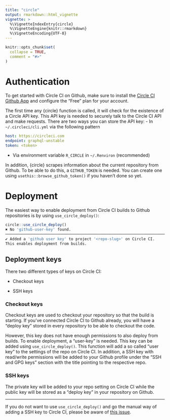 ```yaml
---
title: "circle"
output: rmarkdown::html_vignette
vignette: >
  %\VignetteIndexEntry{circle}
  %\VignetteEngine{knitr::rmarkdown}
  %\VignetteEncoding{UTF-8}
---
```


```r
knitr::opts_chunk$set(
  collapse = TRUE,
  comment = "#>"
)
```

# Authentication

To get started with Circle CI on Github, make sure to install the [Circle CI Github App](https://github.com/marketplace/circleci) and configure the "Free" plan for your account.

The first time any {circle} function is called, it will check for the existence of a Circle API key.
This API key is needed to securely talk to the Circle CI API and make requests.
There are two ways you can store the API key:
  - In `~/.circleci/cli.yml` via the following pattern
   
   ```yml
   host: https://circleci.com
   endpoint: graphql-unstable
   token: <token>
   ```
   
  - Via environment variable `R_CIRCLE` in `~/.Renviron` (recommended)

In addition, {circle} scrapes information about the current repository from Github.
To be able to do this, a `GITHUB_TOKEN` is needed.
You can create one using `usethis::browse_github_token()` if you haven't done so yet.

# Deployment

The easiest way to enable deployment from Circle CI builds to Github repositories is by using `use_circle_deploy()`:

```r
circle::use_circle_deploy()
✖ No 'github-user-key' found.
──────────────────────────────────────────────────────────────────────────────────────────────────
✔ Added a 'github user key' to project '<repo-slug>' on Circle CI. 
This enables deployment from builds.
```

## Deployment keys

There two different types of keys on Circle CI: 

- Checkout keys

- SSH keys

### Checkout keys

Checkout keys are used to checkout your repository so that the build is starting.
If you've connected Circle CI to Github already, you will have a "deploy key" stored in every repository to be able to checkout the code.

However, this key does not have enough permissions to also deploy from builds.
To enable deployment, a "user-key" is needed. 
This key can be added using `use_circle_deploy()`.
This function will add a so called "user key" to the settings of the repo on Circle CI.
In addition, a SSH key with read/write permissions will be added to your Github profile under the "SSH and GPG keys" section with the title pointing to the respective repo.

### SSH keys

The private key will be added to your repo setting on Circle CI while the public key will be stored as a "deploy key" in your repository on Github.

---

If you do not want to use `use_circle_deploy()` and go the manual way of adding a SSH key to Circle CI, please be aware of [this issue](https://discuss.circleci.com/t/adding-ssh-keys-fails/7747).
